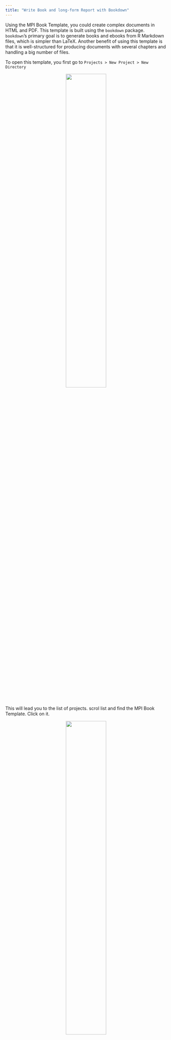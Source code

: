 ```yaml
---
title: "Write Book and long-form Report with Bookdown"
---
```


Using the MPI Book Template, you could create complex documents in HTML and PDF.
This template is built using the `bookdown` package. `bookdown`'s primary goal is to generate books and ebooks from R Markdown files, which is simpler than LaTeX.
Another benefit of using this template is that it is well-structured for producing documents with several chapters and handling a big number of files.

To open this template, you first go to `Projects > New Project > New Directory`

<p align="center">
<img src="../../man/figures/new_project.png" width="50%"/>
</p>

This will lead you to the list of projects. scrol list and find the MPI Book Template. Click on it.

<p align="center">
<img src="../../man/figures/select_project.png" width="50%"/>
</p>

After that, enter the name of the directory and set path and click "Create Project". This will generate a new directory with an.Rproj file and the name you specified in the directory name.

<p align="center">
<img src="../../man/figures/name_path_setting.png" width="50%"/>
</p>

After the restart session, a project with the following structure will be opened.

<p align="center">
<img src="../../man/figures/gitbook_structures.png" width="50%"/>
</p>

Each component of this project is required to set up one of the bookdown's features, which we shall detail below.

1. **index.Rmd**
The primary document information, such as the title, author's name, and data, are entered in this file.You can also use the PDF report features to design a book PDF output format. For more information, you can see
(PDF Report Template Customization)[https://ehyaei.github.io/MPIThemes/articles/articles/01_pdf_report_template_customization.html]
```
--- 
title: "Statistical Analysis of Behavioral Data"
date: "`r format(Sys.time(), '%d %B, %Y')`"
author: [Ahmad Ehyaei, Sara Ershadmanesh]
affiliation: Max Planck Institute for Biological Cybernetics 
location: Tübingen
titlepage: true
book: true
page-background-color: f6f6f6
logo-primary: src/icon/MPILogoWhite.eps
titlepage-top-color: f03e4c
titlepage-text-color: FFFFFF
titlepage-author-text-color: f03e4c
author-vjust: 80
chapter-title-color: E90649
titlepage-bottom-background: src/img/bottom_background.png
site: bookdown::bookdown_site
bibliography: [chapters/bib/book.bib, chapters/bib/packages.bib]
biblio-style: apalike
link-citations: yes
---
```

The following figure illustrates the important features of the title page.

<p align="center">
<img src="../../man/figures/bookdown_manual.png" width="100%"/>
</p>


2. **output.yml**

Output formats can be set in the YAML metadata of the book's initial Rmd file, or in a separate YAML file named "_output.yml." We specified various settings for HTML, PDF, and ePubs. 
`toc-logo` and `toc-title` are related to the logo and tex at the top of the gitbook table of content.
In the following gitbook output parameters.

```
--- 
bookdown::gitbook:
  css:  [src/css/style.css,src/css/environments.css]
  config:
    sharing: null
    info: no
    fontsettings: null
    toc:
      collapse: section
      before: |
        <li class="toc-logo"><a href="./"><img src="src/icon/MPIBCGreen.png"></a></li>
        <li class="toc-title"><a style="color: #116656;" href="./">Max-Planck Institute</a></li>
      scroll_highlight: yes
    download: ["pdf"]
---
```

In the YAML's PDF part, we set the path of the latex template and other files.

```
--- 
bookdown::pdf_book:
    latex_engine: xelatex
    keep_tex: true
    toc_depth: 5
    pandoc_args:
    - "--top-level-division=chapter"
    - "--wrap=preserve"
    - "--lua-filter=src/tex/template.lua"
    dev: "cairo_pdf"
    template: "src/tex/template.tex"
    includes:
      in_header: "src/tex/preamble.tex"
      before_body: "src/tex/before_body.tex"
      after_body: "src/tex/after_body.tex"
---
```

3. **chapters & bookdown.yml**

This folder contains RMarkdown files. Each of these files is one of the chapters of the book. 
You can set the chapters order with a `_bookdown.yml` file.

```
--- 
book_filename: "Report"
delete_merged_file: true
tables: yes
rmd_files:
  - "index.Rmd"
  - "chapters/Introduction.Rmd"
  - "chapters/Markdown.Rmd"
  - "chapters/Code_Formula.Rmd"
  - "chapters/Figure.Rmd"
  - "chapters/Table.Rmd"
  - "chapters/Environment.Rmd"
  - "chapters/Reference.Rmd"
---
```

We may start the project after inputting the document information and setting the output style by clicking the build button in the rstodio toolbar.

<p align="center">
<img src="../../man/figures/rstudio_build.png" width="100%"/>
</p>

We may also use the short key `Shift+Ctrl+B` to do this.
Following the completion of the project, two PDF files and a gateway are created at the same time.
To view the PDF, you can click on the PDF icon at the top of the gitbook.

<p align="center">
<img src="../../man/figures/bookdown.png" width="100%"/>
</p>
